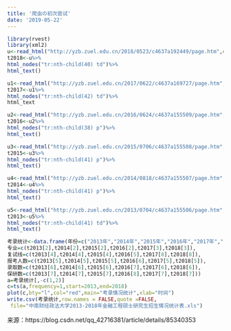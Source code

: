 ```yaml
---
title: '爬虫の初次尝试'
date: '2019-05-22'
---
```

```r
library(rvest)
library(xml2)
u<-read_html("http://yzb.zuel.edu.cn/2018/0523/c4637a192449/page.htm",encoding="UTF-8")
t2018<-u%>%
html_nodes("tr:nth-child(40) td")%>%
html_text()

u1<-read_html("http://yzb.zuel.edu.cn/2017/0622/c4637a169727/page.htm",encoding="UTF-8")
t2017<-u1%>%
html_nodes("tr:nth-child(42) td")%>%
html_text

u2<-read_html("http://yzb.zuel.edu.cn/2016/0624/c4637a155509/page.htm",encoding<-"UTF-8")
t2016<-u2%>%
html_nodes("tr:nth-child(38) p")%>%
html_text()

u3<-read_html("http://yzb.zuel.edu.cn/2015/0706/c4637a155508/page.htm",encoding<-"UTF-8")
t2015<-u3%>%
html_nodes("tr:nth-child(41) p")%>%
html_text()

u4<-read_html("http://yzb.zuel.edu.cn/2014/0818/c4637a155507/page.htm",encoding<-"UTF-8")
t2014<-u4%>%
html_nodes("tr:nth-child(41) p")%>%
html_text()

u5<-read_html("http://yzb.zuel.edu.cn/2013/0704/c4637a155506/page.htm",encoding<-"UTF-8")
t2013<-u5%>%
html_nodes("tr:nth-child(41) td")%>%
html_text()

考录统计<-data.frame(年份=c("2013年","2014年","2015年","2016年","2017年","2018年"),
专业=c(t2013[2],t2014[2],t2015[2],t2016[2],t2017[3],t2018[3]),
复试线=c(t2013[4],t2014[4],t2015[4],t2016[5],t2017[8],t2018[8]),
报考人数=c(t2013[5],t2014[5],t2015[5],t2016[6],t2017[5],t2018[5]),
录取数=c(t2013[6],t2014[6],t2015[6],t2016[7],t2017[6],t2018[6]),
保研数=c(t2013[7],t2014[7],t2015[7],t2016[8],t2017[7],t2018[7]))
a=考录统计[,-c(1,2)]
c=ts(a,frequency=1,start=2013,end=2018)
plot(c,bty="l",col="red",main="考录情况统计",xlab="时间")
write.csv(考录统计,row.names = FALSE,quote =FALSE,
 file="中南财经政法大学2013-2018年金融工程硕士研究生招生情况统计表.xls")


```


来源：https://blog.csdn.net/qq_42716381/article/details/85340353

